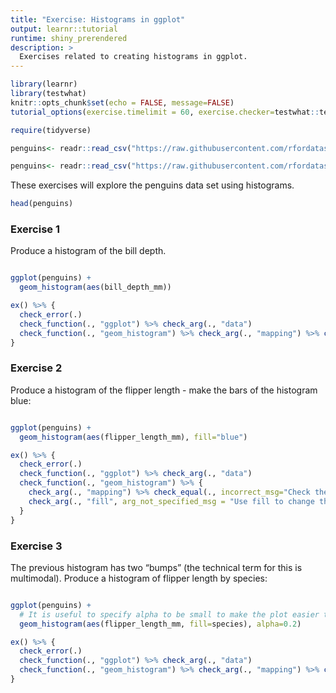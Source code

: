 ```yaml
---
title: "Exercise: Histograms in ggplot"
output: learnr::tutorial
runtime: shiny_prerendered
description: >
  Exercises related to creating histograms in ggplot.
---
```


```r
library(learnr)
library(testwhat)
knitr::opts_chunk$set(echo = FALSE, message=FALSE)
tutorial_options(exercise.timelimit = 60, exercise.checker=testwhat::testwhat_learnr)

require(tidyverse)

penguins<- readr::read_csv("https://raw.githubusercontent.com/rfordatascience/tidytuesday/master/data/2020/2020-07-28/penguins.csv")

```

```r

penguins<- readr::read_csv("https://raw.githubusercontent.com/rfordatascience/tidytuesday/master/data/2020/2020-07-28/penguins.csv")

```


These exercises will explore the penguins data set using histograms.

```r
head(penguins)

```
### Exercise 1

Produce a histogram of the bill depth.

```r



```

```r

ggplot(penguins) +
  geom_histogram(aes(bill_depth_mm))

```


```r

ex() %>% {
  check_error(.)
  check_function(., "ggplot") %>% check_arg(., "data")
  check_function(., "geom_histogram") %>% check_arg(., "mapping") %>% check_equal(., incorrect_msg="Check the contents of aes(), have you selected the correct variable?")
}
```

### Exercise 2

Produce a histogram of the flipper length - make the bars of the histogram blue: 

```r


```

```r

ggplot(penguins) +
  geom_histogram(aes(flipper_length_mm), fill="blue")

```

```r
ex() %>% {
  check_error(.)
  check_function(., "ggplot") %>% check_arg(., "data")
  check_function(., "geom_histogram") %>% {
    check_arg(., "mapping") %>% check_equal(., incorrect_msg="Check the contents of aes(), have you selected the correct variable?")
    check_arg(., "fill", arg_not_specified_msg = "Use fill to change the bar colours") 
  }
}

```


### Exercise 3

The previous histogram has two "bumps" (the technical term for this is multimodal). Produce a histogram of flipper length by species:

```r


```

```r

ggplot(penguins) +
  # It is useful to specify alpha to be small to make the plot easier to read
  geom_histogram(aes(flipper_length_mm, fill=species), alpha=0.2)

```


```r

ex() %>% {
  check_error(.)
  check_function(., "ggplot") %>% check_arg(., "data")
  check_function(., "geom_histogram") %>% check_arg(., "mapping") %>% check_equal(., incorrect_msg="Check the contents of aes(), have you selected the correct variable?")
}
```
